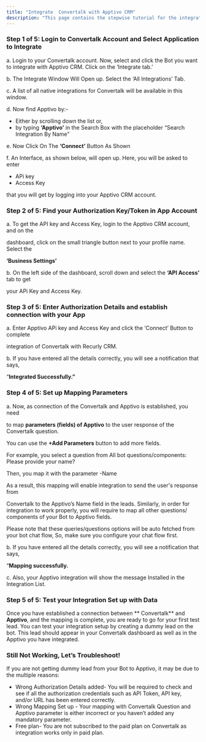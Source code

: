 ```yaml
---
title: "Integrate  Convertalk with Apptivo CRM"
description: "This page contains the stepwise tutorial for the integration with  Convertalk"
---
```


### **Step 1 of 5: Login to  Convertalk Account and Select Application to Integrate**

a. Login to your  Convertalk account. Now, select and click the Bot you want to integrate with Apptivo CRM. Click on the ‘Integrate tab.’

b. The Integrate Window Will Open up. Select the  ‘All Integrations’  Tab.

c. A list of all native integrations for  Convertalk will be available in this window.

d. Now find Apptivo by:-

- Either by scrolling down the list or,
- by typing **‘Apptivo’** in the Search Box with the placeholder “Search Integration By Name”

e. Now Click On The **‘Connect’** Button As Shown

f. An Interface, as shown below, will open up. Here, you will be asked to enter

- APi key
- Access Key

that you will get by logging into your Apptivo CRM account.

### **Step 2 of 5: Find your Authorization Key/Token in App Account**

a. To get the API key and Access Key, login to the Apptivo CRM account, and on the

dashboard, click on the small triangle button next to your profile name. Select the

**‘Business Settings’**

b. On the left side of the dashboard, scroll down and select the **‘API Access’** tab to get

your APi Key and Access Key.

### **Step 3 of 5: Enter Authorization Details and establish connection with your App**

a. Enter Apptivo APi key and Access Key and click the ‘Connect’ Button to complete

integration of  Convertalk with Recurly CRM.

b. If you have entered all the details correctly, you will see a notification that says,

“**Integrated Successfully.”**

### **Step 4 of 5: Set up Mapping Parameters**

a. Now, as connection of the  Convertalk and Apptivo is established, you need

to map **parameters (fields) of Apptivo** to the user response of the  Convertalk question.

You can use the **\+Add Parameters** button to add more fields.

For example, you select a question from All bot questions/components: Please provide your name?

Then, you map it with the parameter -Name

As a result, this mapping will enable integration to send the user's response from

Convertalk to the Apptivo’s Name field in the leads. Similarly, in order for integration to work properly, you will require to map all other questions/ components of your Bot to Apptivo fields.

Please note that these queries/questions options will be auto fetched from your bot chat flow, So, make sure you configure your chat flow first.

b. If you have entered all the details correctly, you will see a notification that says,

“**Mapping successfully.**

c. Also, your Apptivo integration will show the message Installed in the Integration List.

### **Step 5 of 5: Test your Integration Set up with Data**

Once you have established a connection between \*\* Convertalk\*\* and **Apptivo**, and the mapping is complete, you are ready to go for your first test lead. You can test your integration setup by creating a dummy lead on the bot. This lead should appear in your  Convertalk dashboard as well as in the Apptivo you have integrated.

### **Still Not Working, Let’s Troubleshoot\!**

If you are not getting dummy lead from your Bot to Apptivo, it may be due to the multiple reasons:

- Wrong Authorization Details added- You will be required to check and see if all the authorization credentials such as API Token, API key, and/or URL has been entered correctly.
- Wrong Mapping Set up - Your mapping with  Convertalk Question and Apptivo parameter is either incorrect or you haven’t added any mandatory parameter.
- Free plan- You are not subscribed to the paid plan on  Convertalk as integration works only in paid plan.